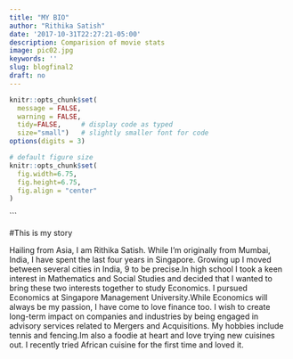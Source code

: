 ```yaml
---
title: "MY BIO"
author: "Rithika Satish"
date: '2017-10-31T22:27:21-05:00'
description: Comparision of movie stats
image: pic02.jpg
keywords: ''
slug: blogfinal2
draft: no
---
```




```r
knitr::opts_chunk$set(
  message = FALSE, 
  warning = FALSE, 
  tidy=FALSE,     # display code as typed
  size="small")   # slightly smaller font for code
options(digits = 3)

# default figure size
knitr::opts_chunk$set(
  fig.width=6.75, 
  fig.height=6.75,
  fig.align = "center"
)
```
```

#This is my story 

Hailing from Asia, I am Rithika Satish. While I’m originally from Mumbai, India, I have spent the last four years in Singapore. Growing up I moved between several cities in India, 9 to be precise.In high school I took a keen interest in Mathematics and Social Studies and decided that I wanted to bring these two interests together to study Economics. I pursued Economics at Singapore Management University.While Economics will always be my passion, I have come to love finance too. I wish to create long-term impact on companies and industries by being engaged in advisory services related to Mergers and Acquisitions. My hobbies include tennis and fencing.Im also a foodie at heart and love trying new cuisines out. I recently tried African cuisine for the first time and loved it.
